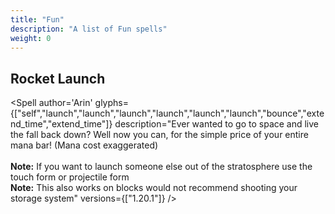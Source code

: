 ```yaml
---
title: "Fun"
description: "A list of Fun spells"
weight: 0
---
```



## Rocket Launch
<Spell
    author='Arin'
    glyphs={["self","launch","launch","launch","launch","launch","launch","bounce","extend_time","extend_time"]}
    description="Ever wanted to go to space and live the fall back down? Well now you can, for the simple price of your entire mana bar! (Mana cost exaggerated)<br/><br/><b>Note:</b> If you want to launch someone else out of the stratosphere use the touch form or projectile form<br/><b>Note:</b> This also works on blocks would not recommend shooting your storage system"
    versions={["1.20.1"]}
/>